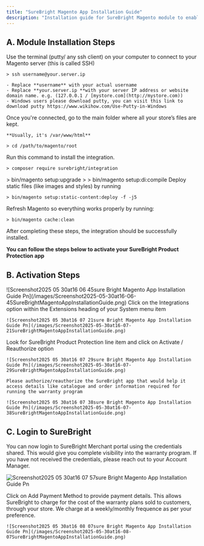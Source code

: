 ```yaml
---
title: "SureBright Magento App Installation Guide"
description: "Installation guide for SureBright Magento module to enable product and shipping protection on you website. "
---
```


## A. Module Installation Steps

<AccordionGroup>
  <Accordion title="Access the Server" icon="sparkles">
    Use the terminal (putty/ any ssh client) on your computer to connect to your Magento server (this is called SSH)

    > ssh username@your.server.ip

    - Replace **username** with your actual username
    - Replace **your.server.ip **with your server IP address or website domain name. e.g. (127.0.0.1 / [mystore.com](http://mystore.com))
    - Windows users please download putty, you can visit this link to download putty https://www.wikihow.com/Use-Putty-in-Windows
  </Accordion>
  <Accordion title=" Go to the Magento folder" icon="sparkles">
    Once you're connected, go to the main folder where all your store’s files are kept.

    **Usually, it's /var/www/html**

    > cd /path/to/magento/root
  </Accordion>
  <Accordion title=" Add the Integration">
    Run this command to install the integration.

    > composer require surebright/integration
  </Accordion>
  <Accordion title="Update and Prepare Magento">
    > bin/magento setup:upgrade
    >
    > bin/magento setup:di:compile
  </Accordion>
  <Accordion title="Setup your store visuals">
     Deploy static files (like images and styles) by running

    > bin/magento setup:static-content:deploy -f -j5
  </Accordion>
  <Accordion title="Clear the cache">
    Refresh Magento so everything works properly by running:

    > bin/magento cache:clean
  </Accordion>
</AccordionGroup>

After completing these steps, the integration should be successfully installed.

**You can follow the steps below to activate your SureBright Product Protection app**

## B. Activation Steps

<AccordionGroup>
  <Accordion title=" Login to your Magento Admin Panel" icon="sparkles">
    ![Screenshot2025 05 30at16 06 45sure Bright Magento App Installation Guide Pn](/images/Screenshot2025-05-30at16-06-45SureBrightMagentoAppInstallationGuide.png)
  </Accordion>
  <Accordion title=" Navigate to Integrations" icon="sparkles">
    Click on the Integrations option within the Extensions heading of your System menu item

    ![Screenshot2025 05 30at16 07 21sure Bright Magento App Installation Guide Pn](/images/Screenshot2025-05-30at16-07-21SureBrightMagentoAppInstallationGuide.png)
  </Accordion>
  <Accordion title=" Authorize SureBright">
    Look for SureBright Product Protection line item and click on Activate / Reauthorize option

    ![Screenshot2025 05 30at16 07 29sure Bright Magento App Installation Guide Pn](/images/Screenshot2025-05-30at16-07-29SureBrightMagentoAppInstallationGuide.png)

    Please authorize/reauthorize the SureBright app that would help it access details like catalogue and order information required for running the warranty program

    ![Screenshot2025 05 30at16 07 38sure Bright Magento App Installation Guide Pn](/images/Screenshot2025-05-30at16-07-38SureBrightMagentoAppInstallationGuide.png)
  </Accordion>
</AccordionGroup>


## C. Login to SureBright

You can now login to SureBright Merchant portal using the credentials shared. This would give you complete visibility into the warranty program. If you have not received the credentials, please reach out to your Account Manager.

![Screenshot2025 05 30at16 07 57sure Bright Magento App Installation Guide Pn](/images/Screenshot2025-05-30at16-07-57SureBrightMagentoAppInstallationGuide.png)

<AccordionGroup>
  <Accordion title="Add Payment Method" icon="sparkles">
    Click on Add Payment Method to provide payment details. This allows SureBright to charge for the cost of the warranty plans sold to customers, through your store. We charge at a weekly/monthly frequence as per your preference.

    ![Screenshot2025 05 30at16 08 07sure Bright Magento App Installation Guide Pn](/images/Screenshot2025-05-30at16-08-07SureBrightMagentoAppInstallationGuide.png)
  </Accordion>
</AccordionGroup>